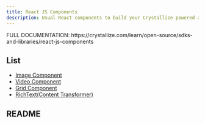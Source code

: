 ```yaml
---
title: React JS Components
description: Usual React components to build your Crystallize powered apps.
---
```



<Aside type="tip" title="Watch out!">
    FULL DOCUMENTATION: https://crystallize.com/learn/open-source/sdks-and-libraries/react-js-components
</Aside>

## List

- [Image Component](/libraries/reactjs-components/image)
- [Video Component](/libraries/reactjs-components/video)
- [Grid Component](/libraries/reactjs-components/grid)
- [RichText(Content Transformer)](/libraries/reactjs-components/content-transformer)

## README

<README />

